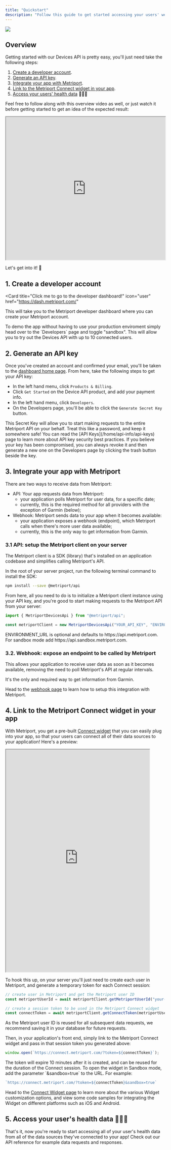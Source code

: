 ```yaml
---
title: "Quickstart"
description: "Follow this guide to get started accessing your users' wearable, RPM device, and mHealth app data."
---
```


<img className="h-40" src="/images/integrations.svg" />

## Overview

Getting started with our Devices API is pretty easy, you'll just need take the following steps:

1. [Create a developer account](#1-create-a-developer-account).
2. [Generate an API key](#2-generate-an-api-key).
3. [Integrate your app with Metriport](#3-integrate-your-app-with-metriport).
4. [Link to the Metriport Connect widget in your app](#4-link-to-the-metriport-connect-widget-in-your-app).
5. [Access your users' health data](#5-access-your-user-s-health-data) 🎉🎉🎉

Feel free to follow along with this overview video as well, or just watch it before
getting started to get an idea of the expected result:

<iframe
  src="https://www.loom.com/embed/970cf3bf1d734965b872ab33a2d5553d"
  width="100%"
  height="450px"
></iframe>

Let's get into it! 🤘

## 1. Create a developer account

<Card
  title="Click me to go to the developer dashboard!"
  icon="user"
  href="https://dash.metriport.com/"
>
  This will take you to the Metriport developer dashboard where you can create your Metriport
  account.
</Card>

<Tip>
  To demo the app without having to use your production enviroment simply head over to the `Developers`
  page and toggle "sandbox". This will allow you to try out the Devices API with up to 10 connected users.
</Tip>

## 2. Generate an API key

Once you've created an account and confirmed your email, you'll be taken to the [dashboard
home page](https://dash.metriport.com/). From here, take the following steps to get your API key:

- In the left hand menu, click `Products & Billing`.
- Click `Get Started` on the Device API product, and add your payment info.
- In the left hand menu, click `Developers`.
- On the Developers page, you'll be able to click the `Generate Secret Key` button.

<Info>
  This Secret Key will allow you to start making requests to the entire Metriport API on your
  behalf. Treat this like a password, and keep it somewhere safe! You can read the [API
  Keys](/home/api-info/api-keys) page to learn more about API key security best practices.
</Info>

<Tip>
  If you believe your key has been compromised, you can always revoke it and then generate a new one
  on the Developers page by clicking the trash button beside the key.
</Tip>

## 3. Integrate your app with Metriport

There are two ways to receive data from Metriport:

- API: Your app requests data from Metriport:
  - your application polls Metriport for user data, for a specific date;
  - currently, this is the required method for all providers with the exception of Garmin (below);
- Webhook: Metriport sends data to your app when it becomes available:
  - your application exposes a webhook (endpoint), which Metriport calls when there's more user data available;
  - currently, this is the only way to get information from Garmin.

### 3.1 API: setup the Metriport client on your server

The Metriport client is a SDK (library) that's installed on an application codebase and simplifies calling Metriport's API.

In the root of your server project, run the following terminal command to install the SDK:

```bash
npm install --save @metriport/api
```

From here, all you need to do is to initialize a Metriport client instance using your API
key, and you're good to start making requests to the Metriport API from your server:

```typescript
import { MetriportDevicesApi } from "@metriport/api";

const metriportClient = new MetriportDevicesApi("YOUR_API_KEY", "ENVIRONMENT_URL");
```

<Info>
  ENVIRONMENT_URL is optional and defaults to https://api.metriport.com. For sandbox mode add
  https://api.sandbox.metriport.com.
</Info>

### 3.2. Webhook: expose an endpoint to be called by Metriport

This allows your application to receive user data as soon as it becomes available, removing the need to poll Metriport's API at regular intervals.

It's the only and required way to get information from Garmin.

Head to the [webhook page](/devices-api/more-info/webhooks) to learn how to setup this integration with Metriport.

## 4. Link to the Metriport Connect widget in your app

With Metriport, you get a pre-built [Connect widget](https://connect.metriport.com/?token=demo)
that you can easily plug into your app, so that your users can connect all of their data sources to your application!
Here's a preview:

<iframe width="90%" height="700" src="https://connect.metriport.com/?token=demo"></iframe>

To hook this up, on your server you'll just need to create each user in Metriport, and
generate a temporary token for each Connect session:

```typescript
// create user in Metriport and get the Metriport user ID
const metriportUserId = await metriportClient.getMetriportUserId("your-internal-user-id");

// create a session token to be used in the Metriport Connect widget
const connectToken = await metriportClient.getConnectToken(metriportUserId);
```

<Info>
  As the Metriport user ID is reused for all subsequent data requests, we recommend saving it in
  your database for future requests.
</Info>

Then, in your application's front end, simply link to the Metriport Connect widget
and pass in that session token you generated above:

```typescript
window.open(`https://connect.metriport.com/?token=${connectToken}`);
```

<Info>
  The token will expire 10 minutes after it is created, and can be reused for the duration of the
  Connect session.
</Info>

<Info>
  To open the widget in Sandbox mode, add the parameter `&sandbox=true` to the
  URL. For example:
  
  ```typescript
  `https://connect.metriport.com/?token=${connectToken}&sandbox=true`
  ```
</Info>

Head to the [Connect Widget page](/devices-api/getting-started/connect-widget) to learn more about the various Widget customization options, and view some code samples for integrating the Widget on different platforms such as iOS and Android.

## 5. Access your user's health data 🎉🎉🎉

<Check>
  That's it, now you're ready to start accessing all of your user's health data from all of the data
  sources they've connected to your app!
</Check>

<Card title="API reference" icon="terminal" href="/devices-api/api-reference/user/create-user">
  Check out our API reference for example data requests and responses.
</Card>
